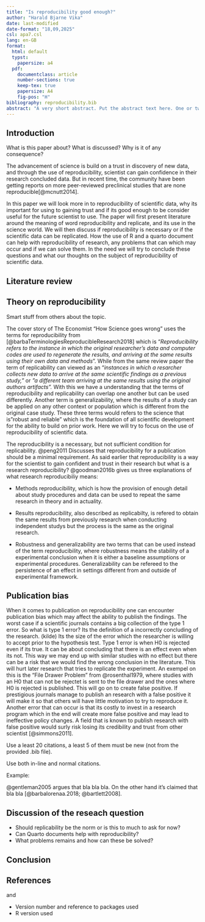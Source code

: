 ```yaml
---
title: "Is reproducibility good enough?"
author: "Harald Bjarne Vika"
date: last-modified
date-format: "18,09,2025"
csl: apa7.csl
lang: en-GB
format:
  html: default
  typst:
    papersize: a4
  pdf:
    documentclass: article
    number-sections: true
    keep-tex: true
    papersize: A4
    fig-pos: "H"
bibliography: reproducibility.bib
abstract: "A very short abstract. Put the abstract text here. One or two paragraphs summarising what follows below."
---
```


## Introduction

What is this paper about? What is discussed? Why is it of any consequence?

The advancement of science is build on a trust in discovery of new data, and through the use of reproducibility, scientist can gain confidence in their research concluded data. But in recent time, the community have been getting reports on more peer-reviewed preclinical studies that are none reproducible[@mcnutt2014].

In this paper we will look more in to reproducibility of scientific data, why its important for using to gaining trust and if its good enough to be consider useful for the future scientist to use. The paper will first present literature around the meaning of word reproducibility and replicate, and its use in the science world. We will then discuss if reproducibility is necessary or if the scientific data can be replicated. How the use of R and a quarto document can help with reproducibility of research, any problems that can which may occur and if we can solve them. In the need we will try to conclude these questions and what our thoughts on the subject of reproducibility of scientific data.

## Literature review

## Theory on reproducibility

Smart stuff from others about the topic.

The cover story of The Economist "How Science goes wrong" uses the terms for reproducibility from [@barbaTerminologiesReproducibleResearch2018] which is "*Reproducibility refers to the instance in which the original researcher's data and computer codes are used to regenerate the results, and arriving at the same results using their own data and methods*". While from the same review paper the term of replicability can viewed as an "*instances in which a resarcher collects new data to arrive at the same scientific findings as a previous study,"* or *"a different team arriving at the same results using the original authors artifacts".* With this we have a understanding that the terms of reproducibility and replicability can overlap one another but can be used differently. Another term is generalizability, where the results of a study can be applied on any other context or population which is different from the original case study. These three terms would refers to the science that is "robust and reliable" which is the foundation of all scientific development for the ability to build on prior work. Here we will try to focus on the use of reproducibility of scientific data.

The reproducibility is a necessary, but not sufficient condition for replicability. @peng2011 Discusses that reproducibility for a publication should be a minimal requirement. As said earlier that reproducibility is a way for the scientist to gain confident and trust in their research but what is a research reproducibility? @goodman2016b gives us three explanations of what research reproducibiliy means:

-   Methods reproducibility, which is how the provision of enough detail about study procedures and data can be used to repeat the same research in theory and in actuality.

-   Results reproducibility, also described as replicabilty, is refered to obtain the same results from previously research when conducting independent studys but the process is the same as the original research.

-   Robustness and generalizability are two terms that can be used instead of the term reproducibility, where robustness means the stability of a experimental conclusion when it is either a baseline assumptions or experimental procedures. Generalizability can be refereed to the persistence of an effect in settings different from and outside of experimental framework.

## Publication bias

When it comes to publication on reproducibility one can encounter publication bias which may affect the ability to publish the findings. The worst case if a scientific journals contains a big collection of the type 1 error. So what is type 1 error? Its the definition of a incorrectly concluding of the research. (kilde) Its the size of the error which the researcher is willing to accept prior to the hypothesis test. Type 1 error is when H0 is rejected even if its true. It can be about concluding that there is an effect even when its not. This way we may end up with similar studies with no effect but there can be a risk that we would find the wrong conclusion in the literature. This will hurt later research that tries to replicate the experiment. An exempel on this is the "File Drawer Problem" from @rosenthal1979, where studies with an H0 that can not be rejectet is sent to the file drawer and the ones where H0 is rejected is published. This will go on to create false positive. If prestigious journals manage to publish an research with a false positive it will make it so that others will have little motivation to try to reproduce it. Another error that can occur is that its costly to invest in a research program which in the end will create more false positive and may lead to ineffective policy changes. A field that is known to publish research with false positive would surly risk losing its credibility and trust from other scientist [@simmons2011].

Use a least 20 citations, a least 5 of them must be new (not from the provided .bib file).

Use both in-line and normal citations.

Example:

@gentleman2005 argues that bla bla bla. On the other hand it's claimed that bla bla [@barbalorenaa.2018; @bartlett2008].

## Discussion of the reseach question

-   Should replicability be the norm or is this to much to ask for now?
-   Can Quarto documents help with reproducibility?
-   What problems remains and how can these be solved?

## Conclusion

## References

and

-   Version number and reference to packages used
-   R version used
